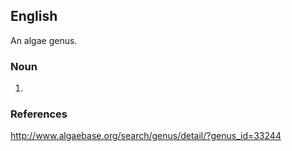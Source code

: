 ==English==
An algae genus.
===Noun===
{{en-noun}}

# {{substub}}

===References===
http://www.algaebase.org/search/genus/detail/?genus_id=33244